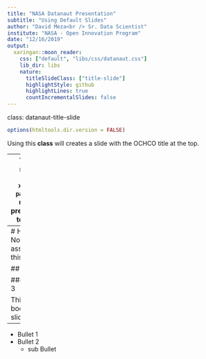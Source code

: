 ```yaml
---
title: "NASA Datanaut Presentation"
subtitle: "Using Default Slides"
author: "David Meza<br /> Sr. Data Scientist"
institute: "NASA - Open Innovation Program"
date: "12/16/2019"
output:
  xaringan::moon_reader:
    css: ["default", "libs/css/datanaut.css"]
    lib_dir: libs
    nature:
      titleSlideClass: ["title-slide"]
      highlightStyle: github
      highlightLines: true
      countIncrementalSlides: false
---
```

class: datanaut-title-slide

```r
options(htmltools.dir.version = FALSE)
```

Using this **class** will creates a slide with the OCHCO title at the top.

---
You will need to install `xaringan package` to use this presentation template.

Introduction to the package can be found [here](https://slides.yihui.org/xaringan/#1)

You can also look at the xaringan section of the [R Markdown The Definitive Guide](https://bookdown.org/yihui/rmarkdown/xaringan.html)

---
# Header 1 - No Class assigned to this slide

## Header 2

### Header 3

This is the body of the slide. 

---

- Bullet 1
- Bullet 2
  - sub Bullet
